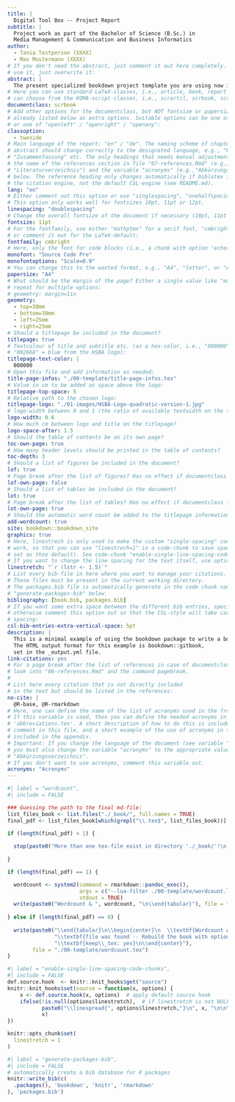 ```yaml
--- 
title: |
  Digital Tool Box -- Project Report
subtitle: | 
  Project work as part of the Bachelor of Science (B.Sc.) in  
  Media Management & Communication and Business Informatics
author: 
  - Tania Testperson (XXXX)
  - Max Mustermann (XXXX)
# If you don't need the abstract, just comment it out here completely. If you want to 
# use it, just overwrite it:
abstract: |
  The present specialized bookdown project template you are using now is intended as the basis for a report or thesis at the Hamburg School of Business Administration (HSBA). Compared to the original project template coming with the bookdown package, it generates PDF output only, using a slightly customized LaTeX template based on the original Pandoc-template, which is adapted to the requirements of the HSBA for theses and reports. The main notable differences are an appropriate title page, an automatic word count function, a list of acronyms, an adapted page numbering, the use of the appropriate Chicago Manual of Style citation style (17th edition, CSL-based) and an additional chapter with a basic declaration of honor at the end. In addition, several additional folders are used to demonstrate a basic project structure, as well as a slightly modified file organization to show the use of other R packages in addition to the bookdown basics. The contents of the original bookdown template can be found in the following chapters, the additional code examples in the appendix. For more information about this template, please refer to the file 'README.md'.
# Here you can use standard LaTeX-classes, i.e., article, book, report or letter, or you 
# can choose from the KOMA-script-classes, i.e., scrartcl, scrbook, scrreprt or scrlttr2:
documentclass: scrbook
# Add other options for the documentclass, but NOT fontsize or papersize, which are
# already listed below as extra options. Suitable options can be one of "oneside" / "twoside"
# or one of "openleft" / "openright" / "openany":
classoption: 
  - twoside
# Main language of the report: "en" / "de". The naming scheme of chapters or the 
# abstract should change correctly to the designated language, e.g., "Kapitel", 
# "Zusammenfassung" etc. The only headings that needs manual adjustment, are the 
# the name of the references section in file "07-references.Rmd" (e.g., 
# "Literaturverzeichnis") and the variable "acronyms" (e.g.,"Abkürzungsverzeichnis") 
# below. The reference heading only changes automatically if biblatex is used as
# the citation engine, not the default CSL-engine (see README.md).
lang: "en"
# Either comment out this option or use "singlespacing", "onehalfspacing" or "doublespacing".
# This option only works well for fontsizes 10pt, 11pt or 12pt.
linespacing: "doublespacing"
# Change the overall fontsize of the document if necessary (10pt, 11pt or 12pt):
fontsize: 11pt
# For the fontfamily, use either "mathptmx" for a serif font, "cmbright" for sans serif, 
# or comment it out for the LaTeX-default:
fontfamily: cmbright
# Here, only the font for code blocks (i.e., a chunk with option 'echo=TRUE') is set:
monofont: "Source Code Pro"
monofontoptions: "Scale=0.9"
# You can change this to the wanted format, e.g., "A4", "letter", or "A5":
papersize: "A4"
# What should be the margin of the page? Either a single value like "margin=1in" or 
# repeat for multiple options:
# geometry: margin=1in
geometry:
  - top=30mm
  - bottom=30mm
  - left=25mm
  - right=25mm
# Should a titlepage be included in the document?
titlepage: true
# Textcolour of title and subtitle etc. (as a hex-color, i.e., "000000" = black,
# "002668" = blue from the HSBA logo):
titlepage-text-color: |
  000000
# Open this file and add information as needed:
title-page-infos: "./00-template/title-page-infos.tex"
# Value in cm to be added as space above the logo:
titlepage-top-space: 5
# Relative path to the chosen logo:
titlepage-logo: "./01-images/HSBA-Logo-quadratic-version-1.jpg"
# logo-width between 0 and 1 (the ratio of available textwidth on the titlepage):
logo-width: 0.6
# How much cm between logo and title on the titlepage?
logo-space-after: 1.5
# Should the table of contents be on its own page?
toc-own-page: true
# How many header levels should be printed in the table of contents?
toc-depth: 3
# Should a list of figures be included in the document?
lof: true
# Page break after the list of figures? Has no effect if documentclass is "book" and book is set to true:
lof-own-page: false
# Should a list of tables be included in the document?
lot: true
# Page break after the list of tables? Has no effect if documentclass is "book" and book is set to true:
lot-own-page: true
# Should the automatic word count be added to the titlepage information?
add-wordcount: true
site: bookdown::bookdown_site
graphics: true
# Here, linestrech is only used to make the custom "single-spacing" code-chunk option
# work, so that you can use "linestrech=1" in a code-chunk to save space (which is also
# set as thze default). See code-chunk "enable-single-line-spacing-code-chunks" below.
# If you want to change the line spacing for the text itself, use option "linespacing" above!
linestretch: "`r (lstr <- 1.5)`" 
# List every bib-file in here where you want to manage your citations. 
# These files must be present in the current working directory.
# The packages.bib file is automatically generate in the code chunk named
# "generate-packages-bib" below.
bibliography: [book.bib, packages.bib]
# If you want some extra space between the different bib entries, specify it here,
# otherwise comment this option out so that the CSL-style will take care of the
# spacing:
csl-bib-entries-extra-vertical-space: 5pt
description: |
  This is a minimal example of using the bookdown package to write a book.
  The HTML output format for this example is bookdown::gitbook,
  set in the _output.yml file.
link-citations: yes
# For a page break after the list of references in case of documentclass "article"
# look into "06-references.Rmd" and the command pagebreak.
#
# List here every citation that is not directly included 
# in the text but should be listed in the references:
no-cite: |
  @R-base, @R-rmarkdown
# Here, one can define the name of the list of acronyms used in the frontmatter. 
# If this variable is used, then you can define the needed acronyms in the file 
# 'abbreviations.tex'. A short description of how to do this is included in the 
# comment in this file, and a short example of the use of acronyms in the text is
# included in the appendix.
# Important: If you change the language of the document (see variable "lang" above),
# you must also change the variable "acronyms" to the appropriate value, e.g.,
# "Abkürzungsverzeichnis".
# If you don't want to use acronyms, comment this variable out.
acronyms: "Acronyms"
---
```



```r
#| label = "wordcount",
#| include = FALSE

### Guessing the path to the final md-file:
list_files_book <- list.files("./_book/", full.names = TRUE)
final_pdf <- list_files_book[which(grepl("\\.tex$", list_files_book))]

if (length(final_pdf) > 1) {
  
  stop(paste0("More than one tex-file exist in directory './_book/'!\n Cannot guess which one to use for the wordcount!\nUse option 'Clean All' from the build pane, then rebuild the book!"))
  
}

if (length(final_pdf) == 1) {

  wordcount <- system2(command = rmarkdown::pandoc_exec(), 
                       args = c("--lua-filter ./00-template/wordcount.lua ", final_pdf), 
                       stdout = TRUE)
  write(paste0("Wordcount & ", wordcount, "\n\\end{tabular}"), file = "./00-template/wordcount.tex")
  
} else if (length(final_pdf) == 0) {
  
  write(paste0("\\end{tabular}\n\\begin{center}\n  \\textbf{Wordcount was not possible because no tex source}\\\\\n",
               "\\textbf{file was found -- Rebuild the book with option}\\\\\n",
               "\\textbf{keep\\_tex: yes}\n\\end{center}"), 
        file = "./00-template/wordcount.tex")
}

```


```r
#| label = "enable-single-line-spacing-code-chunks",
#| include = FALSE
def.source.hook  <- knitr::knit_hooks$get("source")
knitr::knit_hooks$set(source = function(x, options) {
    x <- def.source.hook(x, options)  # apply default source hook
    ifelse(!is.null(options$linestretch),  # if linestretch is not NULL, apply linestretch
           paste0("\\linespread{", options$linestretch,"}\n", x, "\n\n\\linespread{1}"),  # reset linestretch after the chunk!
           x)
})

knitr::opts_chunk$set(
  linestretch = 1
)

```


```r
#| label = "generate-packages-bib",
#| include = FALSE
# automatically create a bib database for R packages
knitr::write_bib(c(
  .packages(), 'bookdown', 'knitr', 'rmarkdown'
), 'packages.bib')
```
